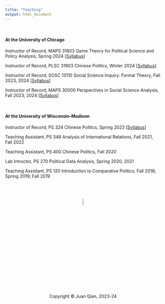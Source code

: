 ```yaml
---
title: "Teaching"
output: html_document
---
```


<br>

#### **At the University of Chicago**

Instructor of Record, MAPS 31803 Game Theory for Political Science and Policy Analysis, Spring 2024 [[Syllabus](syllabi/MAPS31803.pdf)]

Instructor of Record, PLSC 31903 Chinese Politics, Winter 2024 [[Syllabus](syllabi/PLSC31903.pdf)]

Instructor of Record, SOSC 13110 Social Science Inquiry: Formal Theory, Fall 2023, 2024 [[Syllabus](syllabi/SOSC13110.pdf)]

Instructor of Record, MAPS 30000 Perspectives in Social Science Analysis, Fall 2023, 2024 [[Syllabus](syllabi/MAPS30000.pdf)]

<br>

#### **At the University of Wisconsin--Madison**

Instructor of Record, PS 324 Chinese Politics, Spring 2023 [[Syllabus](syllabi/PS324.pdf)]

Teaching Assistant, PS 348 Analysis of International Relations, Fall 2021, Fall 2022

Teaching Assistant, PS 400 Chinese Politics, Fall 2020

Lab Intructor, PS 270 Political Data Analysis, Spring 2020, 2021

Teaching Assistant, PS 120 Introduction to Comparative Politics, Fall 2018; Spring 2019; Fall 2019



<br>
<br>
<br>
<center> <img src="juan_logo.png" style="width:7.5%">
<br>
<center> Copyright © Juan Qian, 2023-24